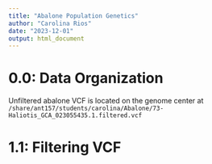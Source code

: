 ```yaml
---
title: "Abalone Population Genetics"
author: "Carolina Rios"
date: "2023-12-01"
output: html_document
---
```


# 0.0: Data Organization

Unfiltered abalone VCF is located on the genome center at `/share/ant157/students/carolina/Abalone/73-Haliotis_GCA_023055435.1.filtered.vcf`

# 1.1: Filtering VCF